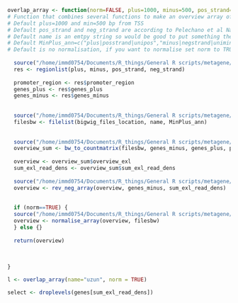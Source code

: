 ```r
overlap_array <- function(norm=FALSE, plus=1000, minus=500, pos_strand="/home/immd0754/S_MELLOR/Rosa/pos_strand_annotations.bed", neg_strand="/home/immd0754/S_MELLOR/Rosa/neg_strand_annotations.bed", bigwig_files_location="/home/immd0754/S_MELLOR/Rosa/cerevisiae_dataForRosa", name="", MinPlus_ann=c("plus|posstrand|unipos","minus|negstrand|unimin")) {
# Function that combines several functions to make an overview array of a certain number of bwfiles per gene
# Default plus=1000 and min=500 bp from TSS
# Default pos_strand and neg_strand are according to Pelechano et al Nature 2013, bigwig_files_location ="/home/immd0754/S_MELLOR/Rosa/cerevisiae_dataForRosa 
# Default name is an emtpy string so would be good to put something there
# Default MinPlus_ann=c("plus|posstrand|unipos","minus|negstrand|unimin"), if the correct plus/minus isn't included ("no strand specified") alter this
# Default is no normalisation, if you want to normalise set norm to TRUE  
    
  source("/home/immd0754/Documents/R_things/General R scripts/metagene/regionlist_length_yeast_FUN.R")
  res <- regionlist(plus, minus, pos_strand, neg_strand)
  
  promoter_region <- res$promoter_region
  genes_plus <- res$genes_plus
  genes_minus <- res$genes_minus
  
  
  source("/home/immd0754/Documents/R_things/General R scripts/metagene/filelist_FUN.R")
  filesbw <- filelist(bigwig_files_location, name, MinPlus_ann)
  
  
  source("/home/immd0754/Documents/R_things/General R scripts/metagene/bw_to_countmatrix_FUN.R")
  overview_sum <- bw_to_countmatrix(filesbw, genes_minus, genes_plus, plus, minus, MinPlus_ann)
  
  overview <- overview_sum$overview_exl
  sum_exl_read_dens <- overview_sum$sum_exl_read_dens
  
  source("/home/immd0754/Documents/R_things/General R scripts/metagene/rev_neg_array_FUN.R")
  overview <- rev_neg_array(overview, genes_minus, sum_exl_read_dens)
  
  
  if (norm==TRUE) {
  source("/home/immd0754/Documents/R_things/General R scripts/metagene/normalise_array_FUN.R")
  overview <- normalise_array(overview, filesbw)
  } else {}
  
  return(overview)
  
  
  
}

```


```r

l <- overlap_array(name="uzun", norm = TRUE)

select <- droplevels(genes[sum_exl_read_dens])
```
